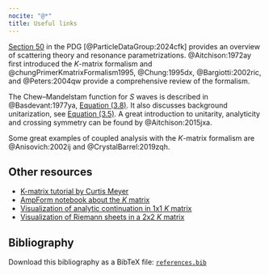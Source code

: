 ```yaml
---
nocite: "@*"
title: Useful links
---
```


[Section 50](https://pdg.lbl.gov/2024/reviews/rpp2024-rev-resonances.pdf) in the PDG [@ParticleDataGroup:2024cfk] provides an overview of scattering theory and resonance parametrizations. @Aitchison:1972ay first introduced the $K$-matrix formalism and @chungPrimerKmatrixFormalism1995, @Chung:1995dx, @Bargiotti:2002ric, and @Peters:2004qw provide a comprehensive review of the formalism.

The Chew–Mandelstam function for $S$&nbsp;waves is described in @Basdevant:1977ya, [Equation (3.8)](https://journals.aps.org/prd/pdf/10.1103/PhysRevD.16.657#page=6). It also discusses background unitarization, see [Equation (3.5)](https://journals.aps.org/prd/pdf/10.1103/PhysRevD.16.657#page=5). A great introduction to unitarity, analyticity and crossing symmetry can be found by @Aitchison:2015jxa.

Some great examples of coupled analysis with the $K$-matrix formalism are @Anisovich:2002ij and @CrystalBarrel:2019zqh.

## Other resources

- [K-matrix tutorial by Curtis Meyer](https://indico.ph.tum.de/event/664/contributions/2769/attachments/2577/2813/meyer_kmatrix.pdf)
- [AmpForm notebook about the $K$ matrix](https://ampform.readthedocs.io/0.15.x/usage/dynamics/k-matrix.html)
- [Visualization of analytic continuation in 1x1 $K$&nbsp;matrix](https://compwa.github.io/report/027/#riemann-sheets-3d)
- [Visualization of Riemann sheets in a 2x2 $K$&nbsp;matrix](https://compwa.github.io/report/027/#riemann-sheets-3d)

## Bibliography

::: {#refs}
:::

::: {.callout-tip}
Download this bibliography as a BibTeX file: [`references.bib`](./references.bib)
:::
